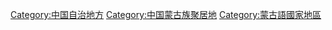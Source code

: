 [[Category:中国自治地方|Category:中国自治地方]]
[[Category:中国蒙古族聚居地|Category:中国蒙古族聚居地]]
[[Category:蒙古語國家地區|Category:蒙古語國家地區]]